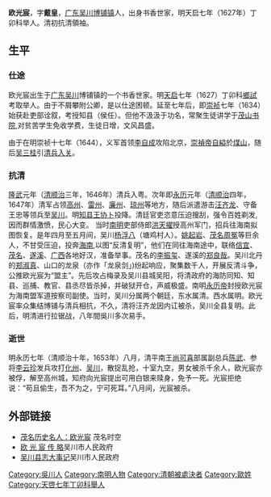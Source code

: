 '''欧光宸'''{{BD|？||1653年||}}，字'''戴皇'''，[[广东|广东]][[吴川|吴川]][[博铺镇|博铺镇]]人，出身书香世家，明天启七年（1627年）丁卯科举人。清初抗清領袖。

== 生平 ==
=== 仕途 ===
欧光宸出生于[[广东|广东]][[吴川|吴川]]博铺镇的一个书香世家。明[[天启|天启]]七年（1627）丁卯科[[鄉試|鄉試]]考取举人。由于不屑攀附公卿，是以仕途困顿。延至七年后，即[[崇祯|崇祯]]七年（1634）始获赴吏部诠叙，考授知县（侯任）。但他不汲汲于功名，常聚生徒讲学于[[茂山书院|茂山书院]],对贫苦学生免收学费，生徒日增，文风昌盛。

由于在明崇祯十七年（1644），义军首领[[李自成|李自成]]攻陷北京，[[崇禎帝|崇禎帝]][[自縊|自縊]]於[[煤山|煤山]]，随后[[吴三桂|吴三桂]]引[[清兵入关|清兵入关]]。

=== 抗清 ===
[[隆武|隆武]]元年（[[清|清]][[顺治|顺治]]三年，1646年）清兵入粤。次年即[[永曆_(南明)|永历]]元年（[[清|清]][[顺治|顺治]]四年，1647年）清军占领[[高州|高州]]、[[雷州|雷州]]、[[廉州|廉州]]、[[琼州|琼州]]等地方，随后派遣游击[[汪齐龙|汪齐龙]]、守备王忠等领兵至[[吴川|吴川]]。明[[知县|知县]][[王协卜|王协卜]]投降。清廷官吏恣意压迫搜刮，强令百姓剃发,因而群情激愤，民心大变。 当时[[南明|南明]]吏部侍郎[[洪天擢|洪天擢]]授高州军门，招兵往海南拟图恢复。是年四月至五月间，吴川[[杨浮八|杨浮八]]（塘鸡村人）。[[姚起岩|姚起岩]]、[[茂名|茂名]][[周冤|周冤]]等巨余人，不甘受压迫，投奔[[海南|海南]],以图“反清复明”，他们在同往海南途中，联络[[信宜|信宜]]、[[茂名|茂名]]、[[遂溪|遂溪]]、[[广西|广西]]各地好汉，准备举事。茂名的[[李振玺|李振玺]]、遂溪的[[郑良哉|郑良哉]]。吴川北丹的[[郑淑真|郑淑真]]、山口的龙泉（亦作「龙泉剑」)纷起响应，聚集数千人，开展反清斗争，公推欧光宸为“盟主”。先后攻占梅录及吴川县城吴阳，将清政府的海防同知、知县、巡捕、教官、县丞尽皆杀掉，并破狱开仓，声威极盛。南明[[永历帝|永历帝]]封授欧光宸为海南盟军道按察司副使。当时，吴川分属两个朝廷，东水属清。西水属明。欧光宸率众集结博铺与清兵相抗，不久，清将汪齐龙因内讧被杀，吴川全县复明。此后，明清进行拉锯战，八年間吳川多次易手。

=== 逝世 ===
明永历七年（清顺治十年，1653年）八月，清平南王[[尚可喜|尚可喜]]部属副总兵[[陈武|陈武]]、参将[[李云珍|李云珍]]发兵攻打[[化州|化州]]、[[吴川|吴川]]，散捉乱抢，十室九空，男女被杀千余人，欧光宸亦被俘，解至高州城，知府向光宸提出可用白银来赎身，免予一死。光宸拒绝说：“苟且偷生，吾不为之，宁可死耳。”八月间，光宸被杀。

== 外部链接 ==
*[http://www.mmsk.com/html/42/0/120/1.htm 茂名历史名人：欧光宸] {{Wayback|url=http://www.mmsk.com/html/42/0/120/1.htm |date=20140714201837 }}茂名时空
*[https://web.archive.org/web/20140714143744/http://www.gdwc.gov.cn/file/news/2009/12/09/1275.shtml 欧 光 宸 传 略]吴川市人民政府
*[https://web.archive.org/web/20140714164050/http://www.gdwc.gov.cn/file/news/2009/11/25/1087.shtml 吴川县志大事记]吴川市人民政府

[[Category:吳川人|Category:吳川人]]
[[Category:南明人物|Category:南明人物]]
[[Category:清朝被處決者|Category:清朝被處決者]]
[[Category:歐姓|Category:歐姓]]
[[Category:天啓七年丁卯科舉人|Category:天啓七年丁卯科舉人]]